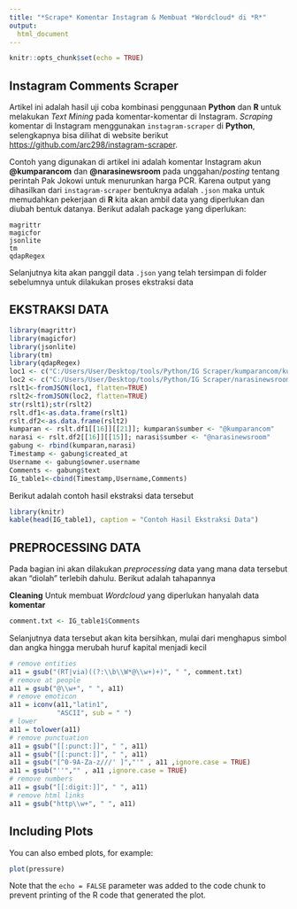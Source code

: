 ```yaml
---
title: "*Scrape* Komentar Instagram & Membuat *Wordcloud* di *R*"
output:
  html_document
---
```


```r
knitr::opts_chunk$set(echo = TRUE)
```

## Instagram Comments Scraper

Artikel ini adalah hasil uji coba kombinasi penggunaan **Python** dan **R** untuk melakukan *Text Mining* pada komentar-komentar di Instagram. *Scraping* komentar di Instagram menggunakan `instagram-scraper` di **Python**, selengkapnya bisa dilihat di website berikut <https://github.com/arc298/instagram-scraper>.

Contoh yang digunakan di artikel ini adalah komentar Instagram akun **@kumparancom** dan **@narasinewsroom** pada unggahan/*posting* tentang perintah Pak Jokowi untuk menurunkan harga PCR. Karena output yang dihasilkan dari `instagram-scraper` bentuknya adalah `.json` maka untuk memudahkan pekerjaan di **R** kita akan ambil data yang diperlukan dan diubah bentuk datanya. Berikut adalah package yang diperlukan:
```
magrittr
magicfor
jsonlite
tm
qdapRegex
```
Selanjutnya kita akan panggil data `.json` yang telah tersimpan di folder sebelumnya untuk dilakukan proses ekstraksi data

## EKSTRAKSI DATA

```r
library(magrittr)
library(magicfor)
library(jsonlite)
library(tm)
library(qdapRegex)
loc1 <- c("C:/Users/User/Desktop/tools/Python/IG Scraper/kumparancom/kumparancom.json")
loc2 <- c("C:/Users/User/Desktop/tools/Python/IG Scraper/narasinewsroom/narasinewsroom.json") 
rslt1<-fromJSON(loc1, flatten=TRUE)
rslt2<-fromJSON(loc2, flatten=TRUE)
str(rslt1);str(rslt2)
rslt.df1<-as.data.frame(rslt1)
rslt.df2<-as.data.frame(rslt2)
kumparan <- rslt.df1[[16]][[21]]; kumparan$sumber <- "@kumparancom"
narasi <- rslt.df2[[16]][[15]]; narasi$sumber <- "@narasinewsroom"
gabung <- rbind(kumparan,narasi)
Timestamp <- gabung$created_at
Username <- gabung$owner.username
Comments <- gabung$text
IG_table1<-cbind(Timestamp,Username,Comments)
```
Berikut adalah contoh hasil ekstraksi data tersebut
``` r
library(knitr)
kable(head(IG_table1), caption = "Contoh Hasil Ekstraksi Data")
```

## PREPROCESSING DATA
Pada bagian ini akan dilakukan *preprocessing* data yang mana data tersebut akan "diolah" terlebih dahulu. Berikut adalah tahapannya

**Cleaning**
Untuk membuat *Wordcloud* yang diperlukan hanyalah data **komentar**
```r
comment.txt <- IG_table1$Comments
```
Selanjutnya data tersebut akan kita bersihkan, mulai dari menghapus simbol dan angka hingga merubah huruf kapital menjadi kecil

```r
# remove entities
a11 = gsub("(RT|via)((?:\\b\\W*@\\w+)+)", " ", comment.txt)
# remove at people
a11 = gsub("@\\w+", " ", a11)
# remove emoticon
a11 = iconv(a11,"latin1", 
            "ASCII", sub = " ")
# lower
a11 = tolower(a11)
# remove punctuation
a11 = gsub("[[:punct:]]", " ", a11)
a11 = gsub("[[:punct:]]", " ", a11)
a11 = gsub("[^0-9A-Za-z///' ]","'" , a11 ,ignore.case = TRUE)
a11 = gsub("''","" , a11 ,ignore.case = TRUE)
# remove numbers
a11 = gsub("[[:digit:]]", " ", a11)
# remove html links
a11 = gsub("http\\w+", " ", a11)
```



## Including Plots

You can also embed plots, for example:

```r
plot(pressure)
```

Note that the `echo = FALSE` parameter was added to the code chunk to prevent printing of the R code that generated the plot.
